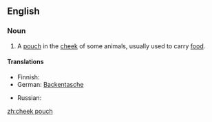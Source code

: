 ==English==
===Noun===
{{en-noun|sg=[[cheek]] [[pouch]]|es}}
#{{anatomy|zoology}} A [[pouch]] in the [[cheek]] of some animals, usually used to carry [[food]].
====Translations====
{{top}}
* Finnish: {{t-|fi|poskipussi}}
* German: [[Backentasche]] {{f}}
{{mid}}
* Russian: {{t|ru|защёчный мешок|m|tr=zaš'óčnyj m'ešók}}
{{bottom}}

[[zh:cheek pouch]]
